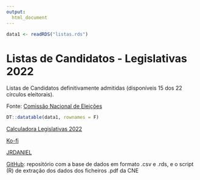 ```yaml
---
output:
  html_document
---
```


```r
data1 <- readRDS("listas.rds")
```

# Listas de Candidatos - Legislativas 2022

Listas de Candidatos definitivamente admitidas (disponíveis 15 dos 22 círculos eleitorais).

Fonte: [Comissão Nacional de Eleições](https://www.cne.pt/content/eleicoes-para-assembleia-da-republica-2022)


```r
DT::datatable(data1, rownames = F)
```


[Calculadora Legislativas 2022](https://jrdaniel.shinyapps.io/paragrafo)

[Ko-fi](https://ko-fi.com/jrdaniel38137)

[JRDANIEL](https://www.linkedin.com/in/jo%C3%A3o-r-daniel-5a164a211)

[GitHub](https://github.com/joaordaniel/listas_legislativas2022): repositório com a base de dados em formato .csv e .rds, e o script (R) de extração dos dados dos ficheiros .pdf da CNE
